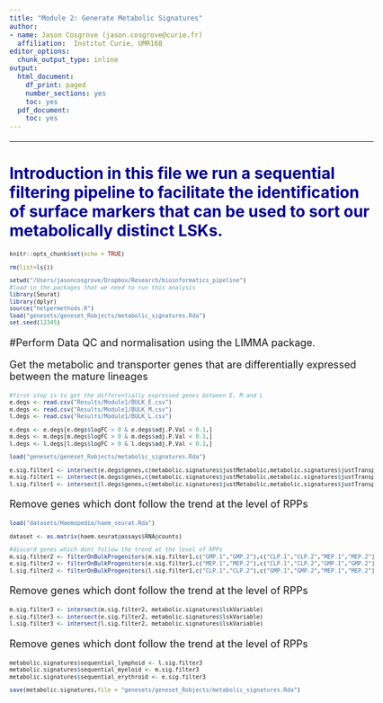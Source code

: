 ```yaml
---
title: "Module 2: Generate Metabolic Signatures"
author: 
- name: Jason Cosgrove (jason.cosgrove@curie.fr)
  affiliation:  Institut Curie, UMR168
editor_options:
  chunk_output_type: inline
output:
  html_document:
    df_print: paged
    number_sections: yes
    toc: yes
  pdf_document:
    toc: yes
---
```

---

<style type="text/css">

body{ /* Normal  */
      font-size: 18px;
  }
td {  /* Table  */
  font-size: 8px;
}
h1.title {
  font-size: 38px;
  color: DarkRed;
}
h1 { /* Header 1 */
  font-size: 28px;
  color: DarkBlue;
}
h2 { /* Header 2 */
    font-size: 22px;
  color: DarkBlue;
}
h3 { /* Header 3 */
  font-size: 18px;
  font-family: "Times New Roman", Times, serif;
  color: DarkBlue;
}
code.r{ /* Code block */
    font-size: 10px;
}
pre { /* Code block - determines code spacing between lines */
    font-size: 14px;
}
</style>



# Introduction in this file we run a sequential filtering pipeline to facilitate the identification of surface markers that can be used to sort our metabolically distinct LSKs. 


```r
knitr::opts_chunk$set(echo = TRUE)

rm(list=ls())

setwd("/Users/jasoncosgrove/Dropbox/Research/bioinformatics_pipeline")
#load in the packages that we need to run this analysis
library(Seurat)
library(dplyr)
source("helpermethods.R")
load("genesets/geneset_Robjects/metabolic_signatures.Rda")
set.seed(12345)

```


#Perform Data QC and normalisation using the LIMMA package. 

Get the metabolic and transporter genes that are differentially expressed between the mature lineages
```r
#first step is to get the differentially expressed genes between E, M and L
e.degs <- read.csv("Results/Module1/BULK_E.csv")
m.degs <- read.csv("Results/Module1/BULK_M.csv")
l.degs <- read.csv("Results/Module1/BULK_L.csv")

e.degs <- e.degs[e.degs$logFC > 0 & e.degs$adj.P.Val < 0.1,]
m.degs <- m.degs[m.degs$logFC > 0 & m.degs$adj.P.Val < 0.1,]
l.degs <- l.degs[l.degs$logFC > 0 & l.degs$adj.P.Val < 0.1,]

load("genesets/geneset_Robjects/metabolic_signatures.Rda")

e.sig.filter1 <- intersect(e.degs$genes,c(metabolic.signatures$justMetabolic,metabolic.signatures$justTransport))
m.sig.filter1 <- intersect(m.degs$genes,c(metabolic.signatures$justMetabolic,metabolic.signatures$justTransport))
l.sig.filter1 <- intersect(l.degs$genes,c(metabolic.signatures$justMetabolic,metabolic.signatures$justTransport))


```




Remove genes which dont follow the trend at the level of RPPs
```r

load("datasets/Haemopedia/haem_seurat.Rda")

dataset <- as.matrix(haem.seurat@assays$RNA@counts)

#discard genes which dont follow the trend at the level of RPPs
m.sig.filter2 <- filterOnBulkProgenitors(m.sig.filter1,c("GMP.1","GMP.2"),c("CLP.1","CLP.2","MEP.1","MEP.2"),dataset)
e.sig.filter2 <- filterOnBulkProgenitors(e.sig.filter1,c("MEP.1","MEP.2"),c("CLP.1","CLP.2","GMP.1","GMP.2"),dataset)
l.sig.filter2 <- filterOnBulkProgenitors(l.sig.filter1,c("CLP.1","CLP.2"),c("GMP.1","GMP.2","MEP.1","MEP.2"),dataset)

```


Remove genes which dont follow the trend at the level of RPPs
```r



m.sig.filter3 <- intersect(m.sig.filter2, metabolic.signatures$lskVariable)
e.sig.filter3 <- intersect(e.sig.filter2, metabolic.signatures$lskVariable)
l.sig.filter3 <- intersect(l.sig.filter2, metabolic.signatures$lskVariable)


```

Remove genes which dont follow the trend at the level of RPPs
```r

metabolic.signatures$sequential_lymphoid <- l.sig.filter3 
metabolic.signatures$sequential_myeloid <- m.sig.filter3 
metabolic.signatures$sequential_erythroid <- e.sig.filter3 

save(metabolic.signatures,file = "genesets/geneset_Robjects/metabolic_signatures.Rda")

```







